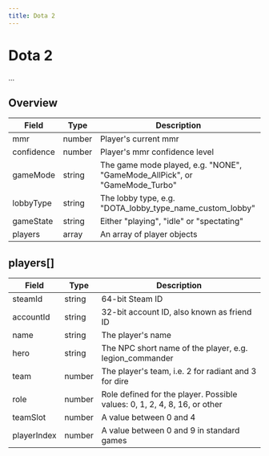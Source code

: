 ```yaml
---
title: Dota 2
---
```


# Dota 2

...

## Overview

| Field      | Type   | Description                                                                |
| ---------- | ------ | -------------------------------------------------------------------------- |
| mmr        | number | Player's current mmr                                                       |
| confidence | number | Player's mmr confidence level                                              |
| gameMode   | string | The game mode played, e.g. "NONE", "GameMode_AllPick", or "GameMode_Turbo" |
| lobbyType  | string | The lobby type, e.g. "DOTA_lobby_type_name_custom_lobby"                   |
| gameState  | string | Either "playing", "idle" or "spectating"                                   |
| players    | array  | An array of player objects                                                 |

## players[]

| Field       | Type   | Description                                                               |
| ----------- | ------ | ------------------------------------------------------------------------- |
| steamId     | string | 64-bit Steam ID                                                           |
| accountId   | string | 32-bit account ID, also known as friend ID                                |
| name        | string | The player's name                                                         |
| hero        | string | The NPC short name of the player, e.g. legion_commander                   |
| team        | number | The player's team, i.e. 2 for radiant and 3 for dire                      |
| role        | number | Role defined for the player. Possible values: 0, 1, 2, 4, 8, 16, or other |
| teamSlot    | number | A value between 0 and 4                                                   |
| playerIndex | number | A value between 0 and 9 in standard games                                 |
